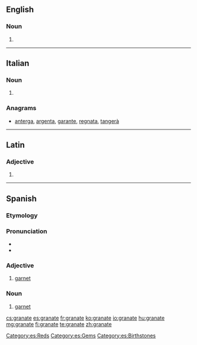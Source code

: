 ==English==

===Noun===
{{en-noun}}

# {{archaic form of|garnet}}

{{Webster 1913}}

----

==Italian==

===Noun===
{{head|it}} {{f}}

# {{plural of|granata|lang=it}}

===Anagrams===
* [[anterga#Italian|anterga]], [[argenta#Italian|argenta]], [[garante#Italian|garante]], [[regnata#Italian|regnata]], [[tangerà#Italian|tangerà]]

----

==Latin==

===Adjective===
{{la-adj-form|granāte}}

# {{inflection of|granātus||voc|m|s|lang=la}}

----

==Spanish==
{{wikipedia|lang=es|Granate (mineral)}}
===Etymology===
{{rfe|lang=es}}

===Pronunciation===
* {{hyphenation|gra|na|te}}
* {{IPA|/ɡɾa̠ˈna̠te̞/|lang=es}}

===Adjective===
{{es-adj}}

# [[garnet]]

===Noun===
{{es-noun|m}}

# [[garnet]] {{gloss|mineral, color}}

[[Category:es:Reds]]
[[Category:es:Gems]]
[[Category:es:Birthstones]]

[[cs:granate]]
[[es:granate]]
[[fr:granate]]
[[ko:granate]]
[[io:granate]]
[[hu:granate]]
[[mg:granate]]
[[fi:granate]]
[[te:granate]]
[[zh:granate]]